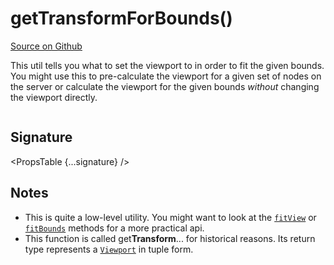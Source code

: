 
# getTransformForBounds()

[Source on Github](https://github.com/wbkd/react-flow/blob/f919cb152dd5a92ec3b4d7e4568ffe099bc2af39/packages/system/src/utils/general.ts#L157)

This util tells you what to set the viewport to in order to fit the given bounds.
You might use this to pre-calculate the viewport for a given set of nodes on the
server or calculate the viewport for the given bounds _without_ changing the
viewport directly.

```js

```

## Signature

<PropsTable {...signature} />

## Notes

- This is quite a low-level utility. You might want to look at the
  [`fitView`](../types/ReactFlowInstance#fitview) or
  [`fitBounds`](../types/ReactFlowInstance#fitbounds) methods for a more practical
  api.
- This function is called get**Transform**... for historical reasons. Its return
  type represents a [`Viewport`](../types/Viewport) in tuple form.
